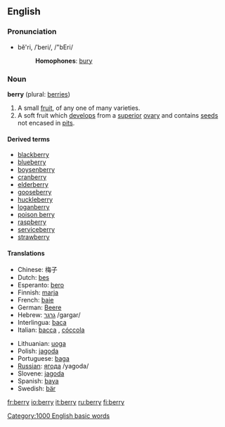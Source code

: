 ==English==
===Pronunciation===
*bĕ'ri, /ˈberi/, /"bEri/
*:'''Homophones''': [[bury]]

===Noun===
'''berry''' (plural: [[berries]])

#A small [[fruit]], of any one of many varieties.
#A soft fruit which [[develop]]s from a [[superior]] [[ovary]] and contains [[seed]]s not encased in [[pit]]s.

====Derived terms====
*[[blackberry]]
*[[blueberry]]
*[[boysenberry]]
*[[cranberry]]
*[[elderberry]]
*[[gooseberry]]
*[[huckleberry]]
*[[loganberry]]
*[[poison berry]]
*[[raspberry]]
*[[serviceberry]]
*[[strawberry]]

====Translations====
{{top}}
*Chinese: 梅子
*Dutch: [[bes]] {{f}}
*Esperanto: [[bero]]
*Finnish: [[marja]]
*French: [[baie]] {{f}}
*German: [[Beere]] {{f}}
*Hebrew: [[:he:גרגר|גרגר]] /gargar/
*Interlingua: [[baca]]
*Italian: [[bacca]] {{f}}, [[cóccola]]
{{mid}}
*Lithuanian: [[uoga]] {{f}}
*Polish: [[jagoda]] {{f}}
*Portuguese: [[baga]] {{f}}
*[[Russian]]: [[:ry:ягода|ягода]] /yagoda/
*Slovene: [[jagoda]] {{f}}
*Spanish: [[baya]] {{f}}
*Swedish: [[bär]]
{{bottom}}




[[Category:1000 English basic words]]

[[fr:berry]]
[[io:berry]]
[[it:berry]]
[[ru:berry]]
[[fi:berry]]